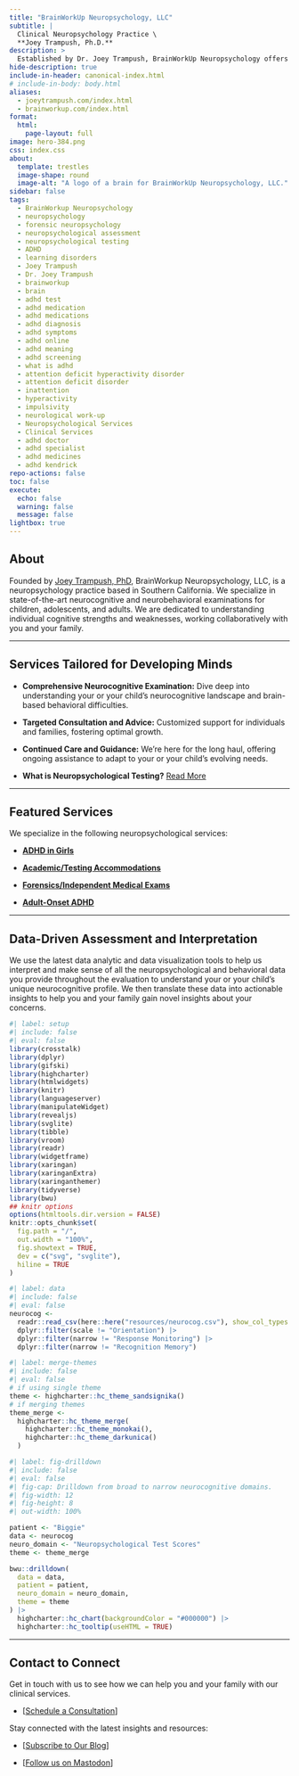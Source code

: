 ```yaml
---
title: "BrainWorkUp Neuropsychology, LLC"
subtitle: |
  Clinical Neuropsychology Practice \
  **Joey Trampush, Ph.D.**
description: >
  Established by Dr. Joey Trampush, BrainWorkUp Neuropsychology offers specialized neuropsychological evaluations for children to young adults, focusing on ADHD, dyslexia, learning disorders, forensic examinations, and psychiatric assessments.
hide-description: true
include-in-header: canonical-index.html
# include-in-body: body.html
aliases:
  - joeytrampush.com/index.html
  - brainworkup.com/index.html
format:
  html:
    page-layout: full
image: hero-384.png
css: index.css
about:
  template: trestles
  image-shape: round
  image-alt: "A logo of a brain for BrainWorkUp Neuropsychology, LLC."
sidebar: false
tags:
  - BrainWorkup Neuropsychology
  - neuropsychology
  - forensic neuropsychology
  - neuropsychological assessment
  - neuropsychological testing
  - ADHD
  - learning disorders
  - Joey Trampush
  - Dr. Joey Trampush
  - brainworkup
  - brain
  - adhd test
  - adhd medication
  - adhd medications
  - adhd diagnosis
  - adhd symptoms
  - adhd online
  - adhd meaning
  - adhd screening
  - what is adhd
  - attention deficit hyperactivity disorder
  - attention deficit disorder
  - inattention
  - hyperactivity
  - impulsivity
  - neurological work-up
  - Neuropsychological Services
  - Clinical Services
  - adhd doctor
  - adhd specialist
  - adhd medicines
  - adhd kendrick
repo-actions: false
toc: false
execute:
  echo: false
  warning: false
  message: false
lightbox: true
---
```


## About

Founded by [Joey Trampush, PhD](joey-trampush/index.qmd), BrainWorkup Neuropsychology, LLC, is a neuropsychology practice based in Southern California. We specialize in state-of-the-art neurocognitive and neurobehavioral examinations for children, adolescents, and adults. We are dedicated to understanding individual cognitive strengths and weaknesses, working collaboratively with you and your family.

---

## Services Tailored for Developing Minds

- **Comprehensive Neurocognitive Examination:** Dive deep into understanding
your or your child's neurocognitive landscape and brain-based behavioral
difficulties.

- **Targeted Consultation and Advice:** Customized support for individuals and families, fostering optimal growth.

- **Continued Care and Guidance:** We're here for the long haul, offering
ongoing assistance to adapt to your or your child's evolving needs.

- **What is Neuropsychological Testing?** [Read More](https://internalmedicine.usc.edu/blog/what-is-neuropsychological-testing/)

---

## Featured Services

We specialize in the following neuropsychological services:

- [**ADHD in Girls**](adhd-in-girls/index.qmd)

- [**Academic/Testing Accommodations**](testing-accommodations/index.qmd)

- [**Forensics/Independent Medical Exams**](independent-medical-exam/index.qmd)

- [**Adult-Onset ADHD**](adult-onset-adhd/index.qmd)

---

## Data-Driven Assessment and Interpretation

We use the latest data analytic and data visualization tools to help us
interpret and make sense of all the neuropsychological and behavioral data you
provide throughout the evaluation to understand
your or your child's unique neurocognitive profile. We then translate these data
into actionable insights to help you and your family gain novel insights about
your concerns.

```r
#| label: setup
#| include: false
#| eval: false
library(crosstalk)
library(dplyr)
library(gifski)
library(highcharter)
library(htmlwidgets)
library(knitr)
library(languageserver)
library(manipulateWidget)
library(revealjs)
library(svglite)
library(tibble)
library(vroom)
library(readr)
library(widgetframe)
library(xaringan)
library(xaringanExtra)
library(xaringanthemer)
library(tidyverse)
library(bwu)
## knitr options
options(htmltools.dir.version = FALSE)
knitr::opts_chunk$set(
  fig.path = "/",
  out.width = "100%",
  fig.showtext = TRUE,
  dev = c("svg", "svglite"),
  hiline = TRUE
)
```

```r
#| label: data
#| include: false
#| eval: false
neurocog <-
  readr::read_csv(here::here("resources/neurocog.csv"), show_col_types = TRUE) |>
  dplyr::filter(scale != "Orientation") |>
  dplyr::filter(narrow != "Response Monitoring") |>
  dplyr::filter(narrow != "Recognition Memory")
```

```r
#| label: merge-themes
#| include: false
#| eval: false
# if using single theme
theme <- highcharter::hc_theme_sandsignika()
# if merging themes
theme_merge <-
  highcharter::hc_theme_merge(
    highcharter::hc_theme_monokai(),
    highcharter::hc_theme_darkunica()
  )
```

```r
#| label: fig-drilldown
#| include: false
#| eval: false
#| fig-cap: Drilldown from broad to narrow neurocognitive domains.
#| fig-width: 12
#| fig-height: 8
#| out-width: 100%

patient <- "Biggie"
data <- neurocog
neuro_domain <- "Neuropsychological Test Scores"
theme <- theme_merge

bwu::drilldown(
  data = data,
  patient = patient,
  neuro_domain = neuro_domain,
  theme = theme
) |>
  highcharter::hc_chart(backgroundColor = "#000000") |>
  highcharter::hc_tooltip(useHTML = TRUE)
```

---

## Contact to Connect

Get in touch with us to see how we can help you and your family with our
clinical services.

- [[Schedule a Consultation](contact/index.qmd#online-inquiry)]

Stay connected with the latest insights and resources:

- [[Subscribe to Our Blog](blog/index.qmd)]

- [[Follow us on Mastodon](https://fosstodon.org/@brainworkup)]
